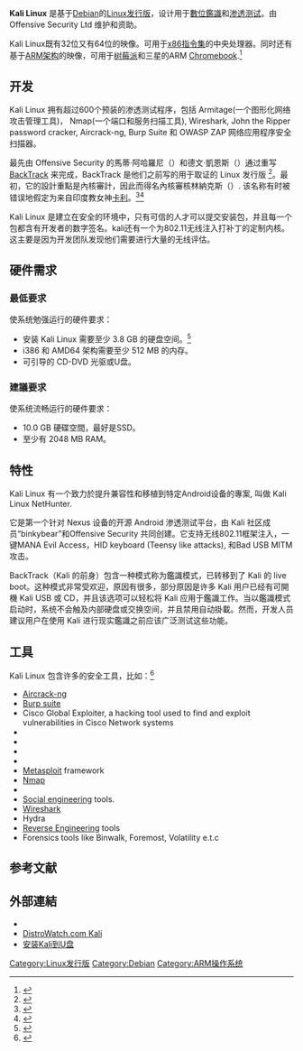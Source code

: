 {{Multiple issues|
{{Copy edit|time=2022-05-18T03:24:42+00:00}}
{{Rough translation|time=2022-05-18T03:24:42+00:00}}
{{Expand English}}

}}
{{NoteTA|G1=IT}}
{{Infobox OS
|logo = Kali_Linux_2.0_wordmark.svg
|logo size=120px
|screenshot=VirtualBox Kali Linux 21.01 x64 Desktop GER 26 02 2021 16 59 25.png
|screenshot_size=250px
|developer = [[Offensive_Security认证专家|Offensive Security]]
|family = [[类Unix系统|Unix-like]]
|source_model = [[开放源代码|开放源代码]]、[[自由軟體|自由軟體]]
|released = {{Start date and age|2013|03|13|df=yes|paren=yes}}
|latest_release_version = 2022.2
|latest_release_date = {{release date and age|mf=yes|2022|05|16}}
|supported_platforms = [[X86|x86]], [[X86-64|x86-64]], [[ARM架構|armel, armhf]]
|kernel_type = [[單核心|單核心]]
|license = 多種
|working_state = 支持中
|package_manager = [[Dpkg|dpkg]]
|updatemodel = [[APT|APT]]
|website = {{URL|https://www.kali.org}}
}}

'''Kali Linux''' 是基于[[Debian|Debian]]的[[Linux发行版|Linux发行版]]，设计用于[[數位鑑識|數位鑑識]]和[[渗透测试|渗透测试]]。由 Offensive Security Ltd 维护和资助。

Kali Linux既有32位又有64位的映像。可用于[[X86|x86]][[指令集|指令集]]的中央处理器。同时还有基于[[ARM架构|ARM架构]]的映像，可用于[[树莓派|树莓派]]和三星的ARM [[Chromebook|Chromebook]].<ref>{{cite web|url=http://www.scmagazine.com.au/News/336420,backtrack-successor-kali-launched.aspx|title=BackTrack successor Kali Linux launched|publisher={{tsl|en|SC Magazine||SC Magazine}}|date=13 March 2013|accessdate=2013-12-06|archive-date=2014-01-10|archive-url=https://web.archive.org/web/20140110150914/http://www.scmagazine.com.au/News/336420,backtrack-successor-kali-launched.aspx|dead-url=no}}</ref>

==开发==

Kali Linux 拥有超过600个预装的渗透测试程序，包括 Armitage(一个图形化网络攻击管理工具)， Nmap(一个端口和服务扫描工具),  Wireshark, John the Ripper password cracker, Aircrack-ng, Burp Suite 和  OWASP ZAP 网络应用程序安全扫描器。

最先由 Offensive Security 的馬蒂·阿哈羅尼（{{lang|en|Mati Aharoni}}）和德文·凱恩斯（{{lang|en|Devon Kearns}}）通过重写 [[BackTrack|BackTrack]] 来完成，BackTrack 是他们之前写的用于取证的 Linux 发行版 <ref>{{cite web|url=http://www.kali.org/news/birth-of-kali/|title=The Birth of Kali Linux|accessdate=13 March 2013|date=2012年12月12日|publisher=Offensive Security|archive-date=2019年1月7日|archive-url=https://web.archive.org/web/20190107013532/http://www.kali.org/news/birth-of-kali/|dead-url=no}}</ref>。最初，它的設計重點是內核審計，因此而得名內核審核林納克斯（{{lang|en|'''K'''ernel '''A'''uditing '''LI'''nux}}）. 该名称有时被错误地假定为来自印度教女神[[时母|卡利]]。<ref>{{Cite web|url=https://www.techradar.com/news/best-linux-distro-privacy-security|title=Best Linux distro for privacy and security in 2020|last=Drake|first=Nate|last2=March 2020|first2=Brian Turner 10|website=TechRadar|language=en|access-date=2020-04-15|archive-date=2021-01-25|archive-url=https://web.archive.org/web/20210125195840/https://www.techradar.com/news/best-linux-distro-privacy-security|dead-url=no}}</ref><ref>{{Cite web|url=https://arstechnica.com/gaming/2019/07/talk-cyber-to-me-ars-reads-a-harlequin-hacker-romance/|title=Penetration testing takes on new meaning when cyber meets Harlequin|last=Gallagher|first=Sean|date=2019-07-05|website=Ars Technica|language=en-us|access-date=2020-04-15|archive-date=2021-01-06|archive-url=https://web.archive.org/web/20210106152401/https://arstechnica.com/gaming/2019/07/talk-cyber-to-me-ars-reads-a-harlequin-hacker-romance/|dead-url=no}}</ref>

Kali Linux 是建立在安全的环境中，只有可信的人才可以提交安装包，并且每一个包都含有开发者的数字签名。kali还有一个为802.11无线注入打补丁的定制内核。这主要是因为开发团队发现他们需要进行大量的无线评估。

== 硬件需求 ==

=== 最低要求 ===

使系统勉强运行的硬件要求：
* 安装 Kali Linux 需要至少 3.8 GB 的硬盘空间。<ref>{{cite web |title=Kali Linux Hard Disk Install |url=https://docs.kali.org/installation/kali-linux-hard-disk-install |website=Kali Linux Official Documentation |access-date=2019-04-10 |archive-url=https://web.archive.org/web/20190410145834/https://docs.kali.org/installation/kali-linux-hard-disk-install |archive-date=2019-04-10 |dead-url=yes }}</ref>
* i386 和 AMD64 架构需要至少 512 MB 的内存。
* 可引导的 CD-DVD 光驱或U盘。

=== 建議要求 ===

使系统流畅运行的硬件要求：
* 10.0 GB 硬碟空間，最好是SSD。
* 至少有 2048 MB RAM。

== 特性 ==
Kali Linux 有一个致力於提升兼容性和移植到特定Android设备的專案, 叫做 Kali Linux NetHunter.

它是第一个针对 Nexus 设备的开源 Android 渗透测试平台，由 Kali 社区成员“binkybear”和Offensive Security 共同创建。它支持无线802.11框架注入，一键MANA Evil Access，HID keyboard (Teensy like attacks), 和Bad USB MITM攻击。

BackTrack（Kali 的前身）包含一种模式称为鑑識模式，已转移到了 Kali 的 live boot。这种模式非常受欢迎，原因有很多，部分原因是许多 Kali 用户已经有可開機 Kali USB 或 CD，并且该选项可以轻松将 Kali 应用于鑑識工作。当以鑑識模式启动时，系统不会触及内部硬盘或交换空间，并且禁用自动掛載。然而，开发人员建议用户在使用 Kali 进行现实鑑識之前应该广泛测试这些功能。

== 工具 ==

Kali Linux 包含许多的安全工具，比如：<ref>{{Cite web|url=http://tools.kali.org/tools-listing|title=Kali Linux Tools Listing|accessdate=May 26, 2016|date=|publisher=Offensive Security|archive-date=2020-12-04|archive-url=https://web.archive.org/web/20201204030543/https://tools.kali.org/tools-listing|dead-url=no}}</ref>

* [[Aircrack-NG|Aircrack-ng]]
* [[Burp_suite|Burp suite]]
* Cisco Global Exploiter, a hacking tool used to find and exploit vulnerabilities in Cisco Network systems
* {{tsl|en|Ettercap (software)||Ettercap}}
* {{tsl|en|John the Ripper||John the Ripper}}
* {{tsl|en|Kismet (software)||Kismet}}
* {{tsl|en|Maltego||Maltego}}
* [[Metasploit|Metasploit]] framework
* [[Nmap|Nmap]]
* {{tsl|en|OWASP ZAP||OWASP ZAP}}
* [[社会工程学|Social engineering]] tools.
* [[Wireshark|Wireshark]]
* Hydra
* [[逆向工程|Reverse Engineering]] tools
* Forensics tools like Binwalk, Foremost, Volatility e.t.c

== 参考文献 ==
{{Reflist}}

==外部連結==
*{{official website}}
* [http://distrowatch.com/table.php?distribution=kali DistroWatch.com Kali] {{Wayback|url=http://distrowatch.com/table.php?distribution=kali |date=20201112014508 }}
* [http://www.ytyzx.net/index.php/%E5%A6%82%E4%BD%95%E5%9C%A8U%E7%9B%98%EF%BC%88%E9%97%AA%E5%AD%98%E7%9B%98%EF%BC%89%E9%87%8C%E5%AE%89%E8%A3%85Linux%E6%93%8D%E4%BD%9C%E7%B3%BB%E7%BB%9F 安装Kali到U盘] {{Wayback|url=http://www.ytyzx.net/index.php/%E5%A6%82%E4%BD%95%E5%9C%A8U%E7%9B%98%EF%BC%88%E9%97%AA%E5%AD%98%E7%9B%98%EF%BC%89%E9%87%8C%E5%AE%89%E8%A3%85Linux%E6%93%8D%E4%BD%9C%E7%B3%BB%E7%BB%9F |date=20161107174248 }}

{{Debian}}
{{Linux-distro}}

[[Category:Linux发行版|Category:Linux发行版]]
[[Category:Debian|Category:Debian]]
[[Category:ARM操作系统|Category:ARM操作系统]]